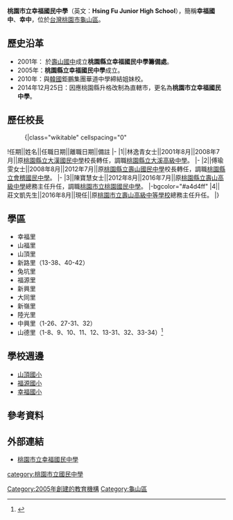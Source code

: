 {{Infobox_School
|name           =桃園市立幸福國民中學
|other_name     =Hsing Fu Junior High School
|image          =[[File:Hsing_Fu_Junior_High_School_Logo.gif|File:Hsing Fu Junior High School Logo.gif]]
|motto          =
|established    =2005年9月
|type           =市立[[國民中學|國民中學]]
|district       ={{flagicon|TWN}} [[桃園市|桃園市]][[龜山區|龜山區]]
|principal      =莊文凱
|grades         =三年制，共18班(另設立多元學習中心、集中式特教班、體育班)。<br>七年級5班<br>八年級6班<br>九年級7班
|faculty        =38人
|staff          =20人
|students       =436人（2018年）
|address        =333桃園市龜山區中興路100巷20號
|tel            =886-3-329-8992
|fax            =886-3-319-7815
|website        =[http://www.hfjh.tyc.edu.tw/ http://www.hfjh.tyc.edu.tw/]
}}
'''桃園市立幸福國民中學'''（英文：'''Hsing Fu Junior High School'''），簡稱'''幸福國中'''、'''幸中'''，位於[[台灣|台灣]][[桃園市|桃園市]][[龜山區|龜山區]]。

==歷史沿革==
*2001年： 於[[桃園市立壽山高級中等學校|壽山國中]]成立'''桃園縣立幸福國民中學籌備處'''。 
*2005年：'''桃園縣立幸福國民中學'''成立。
*2010年：與[[韓國|韓國]]鉅鵬集團華道中學締結姐妹校。
*2014年12月25日：因應桃園縣升格改制為直轄市，更名為'''桃園市立幸福國民中學'''。

==歷任校長==
<!--原任校名以任職時校名為主，不需要更為現今名稱-->
:{|class="wikitable" cellspacing="0"
!任期||姓名||任職日期||離職日期||備註
|-
|1||林逸青女士||2001年8月||2008年7月||原[[桃園市立大溪高級中等學校|桃園縣立大漢國民中學]]校長轉任，調職[[桃園市立大溪高級中等學校|桃園縣立大溪高級中學]]。
|-
|2||傅瑜雯女士||2008年8月||2012年7月||原[[桃園市立壽山高級中等學校|桃園縣立壽山國民中學]]校長轉任，調職[[桃園市立會稽國民中學|桃園縣立會稽國民中學]]。
|-
|3||陳寶慧女士||2012年8月||2016年7月||原[[桃園市立壽山高級中等學校|桃園縣立壽山高級中學]]總務主任升任，調職[[桃園市立桃園國民中學|桃園市立桃園國民中學]]。
|-bgcolor="#a4d4ff"
|4||莊文凱先生||2016年8月||現任||原[[桃園市立壽山高級中等學校|桃園市立壽山高級中等學校]]總務主任升任。
|}

==學區==
*幸福里
*山福里
*山頂里
*新路里（13-38、40-42）
*兔坑里
*福源里
*新興里
*大同里
*新嶺里
*陸光里
*中興里（1-26、27-31、32）
*山德里（1-8、9、10、11、12、13-31、32、33-34）<ref>{{Cite web |url=http://www.tycg.gov.tw/edu/home.jsp?id=42&parentpath=0,41 |title=桃園市107學年度國民中小學學區劃分一覽表 |accessdate=2018-06-18 |archive-date=2018-06-18 |archive-url=https://web.archive.org/web/20180618190839/http://www.tycg.gov.tw/edu/home.jsp?id=42&parentpath=0,41 |dead-url=no }}</ref>

== 學校週邊 ==
*[[桃園市龜山區山頂國民小學|山頂國小]]
*[[桃園市龜山區福源國民小學|福源國小]]
*[[桃園市龜山區幸福國民小學|幸福國小]]

==參考資料==
{{reflist}}

== 外部連結 ==
*[http://www.hfjh.tyc.edu.tw/ 桃園市立幸福國民中學] {{Wayback|url=http://www.hfjh.tyc.edu.tw/ |date=20070817174038 }}

{{桃園市國民中學}}

[[category:桃園市立國民中學|category:桃園市立國民中學]]
[[Category:2005年創建的教育機構|Category:2005年創建的教育機構]]
[[Category:龜山區|Category:龜山區]]